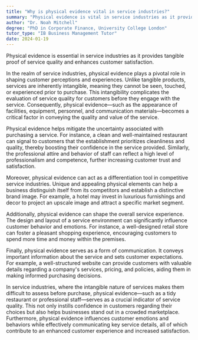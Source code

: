 ```yaml
---
title: "Why is physical evidence vital in service industries?"
summary: "Physical evidence is vital in service industries as it provides tangible proof of service quality and enhances customer satisfaction."
author: "Dr. Noah Mitchell"
degree: "PhD in Corporate Finance, University College London"
tutor_type: "IB Business Management Tutor"
date: 2024-01-19
---
```


Physical evidence is essential in service industries as it provides tangible proof of service quality and enhances customer satisfaction.

In the realm of service industries, physical evidence plays a pivotal role in shaping customer perceptions and experiences. Unlike tangible products, services are inherently intangible, meaning they cannot be seen, touched, or experienced prior to purchase. This intangibility complicates the evaluation of service quality for customers before they engage with the service. Consequently, physical evidence—such as the appearance of facilities, equipment, personnel, and communication materials—becomes a critical factor in conveying the quality and value of the service.

Physical evidence helps mitigate the uncertainty associated with purchasing a service. For instance, a clean and well-maintained restaurant can signal to customers that the establishment prioritizes cleanliness and quality, thereby boosting their confidence in the service provided. Similarly, the professional attire and behavior of staff can reflect a high level of professionalism and competence, further increasing customer trust and satisfaction.

Moreover, physical evidence can act as a differentiation tool in competitive service industries. Unique and appealing physical elements can help a business distinguish itself from its competitors and establish a distinctive brand image. For example, a hotel may invest in luxurious furnishings and decor to project an upscale image and attract a specific market segment.

Additionally, physical evidence can shape the overall service experience. The design and layout of a service environment can significantly influence customer behavior and emotions. For instance, a well-designed retail store can foster a pleasant shopping experience, encouraging customers to spend more time and money within the premises.

Finally, physical evidence serves as a form of communication. It conveys important information about the service and sets customer expectations. For example, a well-structured website can provide customers with valuable details regarding a company's services, pricing, and policies, aiding them in making informed purchasing decisions.

In service industries, where the intangible nature of services makes them difficult to assess before purchase, physical evidence—such as a tidy restaurant or professional staff—serves as a crucial indicator of service quality. This not only instills confidence in customers regarding their choices but also helps businesses stand out in a crowded marketplace. Furthermore, physical evidence influences customer emotions and behaviors while effectively communicating key service details, all of which contribute to an enhanced customer experience and increased satisfaction.
    